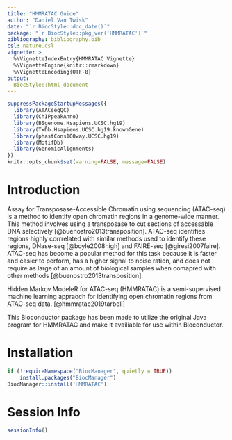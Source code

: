 ```yaml
---
title: "HMMRATAC Guide"
author: "Daniel Van Twisk"
date: "`r BiocStyle::doc_date()`"
package: "`r BiocStyle::pkg_ver('HMMRATAC')`"
bibliography: bibliography.bib
csl: nature.csl
vignette: >
  %\VignetteIndexEntry{HMMRATAC Vignette}
  %\VignetteEngine{knitr::rmarkdown}
  %\VignetteEncoding{UTF-8}
output:
  BiocStyle::html_document
---
```


```r
suppressPackageStartupMessages({
  library(ATACseqQC)
  library(ChIPpeakAnno)
  library(BSgenome.Hsapiens.UCSC.hg19)
  library(TxDb.Hsapiens.UCSC.hg19.knownGene)
  library(phastCons100way.UCSC.hg19)
  library(MotifDb)
  library(GenomicAlignments)
})
knitr::opts_chunk$set(warning=FALSE, message=FALSE)
```

# Introduction
Assay for Transposase-Accessible Chromatin using sequencing (ATAC-seq) is a
method to identify open chromatin regions in a genome-wide manner. This method
involves using a transposase to cut sections of accessable DNA selectively [@buenostro2013transposition].
ATAC-seq identifies regions highly corrrelated with similar methods used to
identify these regions, DNase-seq [@boyle2008high] and FAIRE-seq [@giresi2007faire]. ATAC-seq has become a popular
method for this task because it is faster and easier to perform, has a higher
signal to noise ration, and does not require as large of an amount of biological
samples when comapred with other methods [@buenostro2013transposition].

Hidden Markov ModeleR for ATAC-seq (HMMRATAC) is a semi-supervised machine
learning appraoch for identifying open chromatin regions from ATAC-seq data.
[@hmmratac2019tarbell]

This Bioconductor package has been made to utilize the original Java program for
HMMRATAC and make it availiable for use within Bioconductor.

# Installation
```r
if (!requireNamespace("BiocManager", quietly = TRUE))
    install.packages("BiocManager")
BiocManager::install('HMMRATAC')
```

# Session Info
```r
sessionInfo()
```
